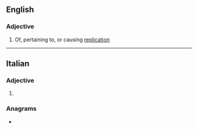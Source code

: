 ==English==

===Adjective===
{{en-adj}}

# Of, pertaining to, or causing [[replication]]

----

==Italian==

===Adjective===
{{head|it|adjective form}}

# {{inflection of|it|replicativo||f|p}}

===Anagrams===
* {{l|it|replicatevi}}